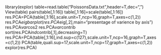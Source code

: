 library(explor)
table=read.table("PoissonsData.txt",header=T,dec=",")
View(table)
pairs(table[,1:16])
table[,1:16]=scale(table[,1:16])
res.PCA=PCA(table[,1:16],scale.unit=T,ncp=16,graph=T,axes=c(1,2))
res.PCA$eig 
barplot(res.PCA$eig[,2],main="presentage of varience by axis")
res.PCA$var$cos2
res.PCA$var$contrib
sort(res.PCA$ind$contrib[,1],decreasing=T)
res.PCA=PCA(table[,1:16],ind.sup=c(127),scale.unit=T,ncp=16,graph=T,axes=c(1,2))
PCA(table,quali.sup=17,scale.unit=T,ncp=17,graph=T,axes=c(1,2))
explor(res.PCA)